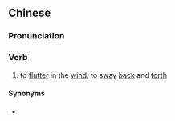 {{also|招飐}}
==Chinese==
{{zh-forms|s=招飐}}

===Pronunciation===
{{zh-pron
|m=zhāozhǎn
|cat=v
}}

===Verb===
{{zh-verb}}

# {{lb|zh|literary}} to [[flutter]] in the [[wind]]; to [[sway]] [[back]] and [[forth]]

====Synonyms====
* {{zh-l|招展}}
